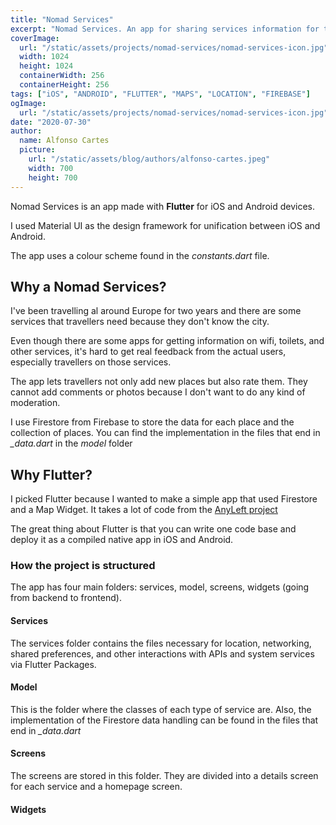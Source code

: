 ```yaml
---
title: "Nomad Services"
excerpt: "Nomad Services. An app for sharing services information for traveles by travelers. Take a look at how it was made, what technologies where used and why..."
coverImage: 
  url: "/static/assets/projects/nomad-services/nomad-services-icon.jpg"
  width: 1024
  height: 1024
  containerWidth: 256
  containerHeight: 256
tags: ["iOS", "ANDROID", "FLUTTER", "MAPS", "LOCATION", "FIREBASE"]
ogImage:
  url: "/static/assets/projects/nomad-services/nomad-services-icon.jpg"
date: "2020-07-30"
author:
  name: Alfonso Cartes
  picture: 
    url: "/static/assets/blog/authors/alfonso-cartes.jpeg"
    width: 700
    height: 700
---
```


Nomad Services is an app made with **Flutter** for iOS and Android devices.

I used Material UI as the design framework for unification between iOS and Android.

The app uses a colour scheme found in the *constants.dart* file.

<!-- ** Take a look at the [AnyLeft website](https://anyleft.cartes.dev) -->

## Why a Nomad Services?

I've been travelling al around Europe for two years and there are some services that travellers need because they don't know the city. 

Even though there are some apps for getting information on wifi, toilets, and other services, it's hard to get real feedback from the actual users, especially travellers on those services.

The app lets travellers not only add new places but also rate them. They cannot add comments or photos because I don't want to do any kind of moderation.

I use Firestore from Firebase to store the data for each place and the collection of places. You can find the implementation in the files that end in *_data.dart* in the *model* folder

## Why Flutter?

I picked Flutter because I wanted to make a simple app that used Firestore and a Map Widget. It takes a lot of code from the [AnyLeft project]()

The great thing about Flutter is that you can write one code base and deploy it as a compiled native app in iOS and Android.

<!--## Code explanation

[Take a look at the code on GitHub](https.//www.github.com)-->

### How the project is structured

The app has four main folders: services, model, screens, widgets (going from backend to frontend).

#### Services

The services folder contains the files necessary for location, networking, shared preferences, and other interactions with APIs and system services via Flutter Packages.

#### Model

This is the folder where the classes of each type of service are. Also, the implementation of the Firestore data handling can be found in the files that end in *_data.dart* 

#### Screens

The screens are stored in this folder. They are divided into a details screen for each service and a homepage screen.

#### Widgets
